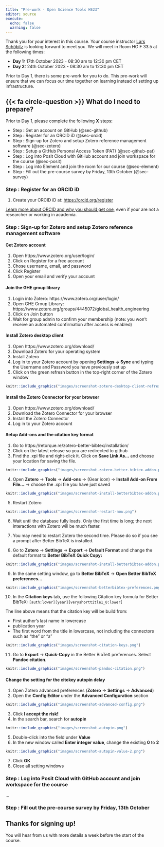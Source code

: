 ```yaml
---
title: "Pre-work - Open Science Tools HS23"
editor: source
execute: 
  echo: false
  warning: false
---
```


Thank you for your interest in this course. Your course instructor [Lars Schöbitz](https://ghe.ethz.ch/about/people/person-detail.MjkyODc2.TGlzdC80MTI2LC0xNDYwMDMwNTU3.html) is looking forward to meet you. 
We will meet in Room HG F 33.5 at the following times: 

- **Day 1:** 17th October 2023 - 08:30 am to 12:30 pm CET 
- **Day 2:** 24th October 2023 - 08:30 am to 12:30 pm CET

Prior to Day 1, there is some pre-work for you to do. This pre-work will ensure that we can focus our time together on learning instead of setting up infrastructure. 

## {{< fa circle-question >}} What do I need to prepare? 

Prior to Day 1, please complete the following **X** steps:

- Step : Get an account on GitHub (@sec-github)
- Step : Register for an ORCID iD (@sec-orcid)
- Step : Sign-up for Zotero and setup Zotero reference management software (@sec-zotero)
- Step : Setup a GitHub Personal Access Token (PAT) (@sec-github-pat)
- Step : Log into Posit Cloud with GitHub account and join workspace for the course (@sec-posit)
- Step : Log into Element and join the room for our course (@sec-element)
- Step : Fill out the pre-course survey by Friday, 13th October (@sec-survey)



### Step : Register for an ORCID iD

1. Create your ORCID iD at: <https://orcid.org/register>

[Learn more about ORCID and why you should get one](https://the-turing-way.netlify.app/communication/citable/citable-orcid.html?highlight=orcid), even if your are not a researcher or working in academia.

### Step : Sign-up for Zotero and setup Zotero reference management software

#### Get Zotero account

1. Open https://www.zotero.org/user/login/
2. Click on Register for a free account
3. Chose username, email, and password
4. Click Register
5. Open your email and verify your account

#### Join the GHE group library

1. Login into Zotero: https://www.zotero.org/user/login/
2. Open GHE Group Library: https://www.zotero.org/groups/4445072/global_health_engineering
3. Click on Join button
4. Wait for group admin to confirm your membership (note: you won't receive an automated confirmation after access is enabled)

#### Install Zotero desktop client

1. Open https://www.zotero.org/download/
2. Download Zotero for your operating system
3. Install Zotero
4. Log in to your Zotero account by opening **Settings -> Sync** and typing the Username and Password you have previously set up
5. Click on the green refresh button in the top-right corner of the Zotero window

```r
knitr::include_graphics("images/screenshot-zotero-desktop-client-refresh.png")
```

#### Install the Zotero Connector for your browser

1. Open https://www.zotero.org/download/
2. Download the Zotero Connector for your browser
3. Install the Zotero Connector
4. Log in to your Zotero account

#### Setup Add-ons and the citation key format

1. Go to https://retorque.re/zotero-better-bibtex/installation/
2. Click on the latest release so you are redirected to github
3. Find the .xpi file and right-click it. Click on **Save Link As...** and choose your location for saving the file.

```r
knitr::include_graphics("images/screenshot-zotero-better-bibtex-addon.png")
```

4. Open **Zotero** -> **Tools** -> **Add-ons** -> (Gear icon) -> **Install Add-on From File...** -> choose the .xpi file you have just saved

```r
knitr::include_graphics("images/screenshot-install-betterbibtex-addon.png")
```

5. Restart Zotero

```r
knitr::include_graphics("images/screenshot-restart-now.png")
```

6. Wait until the database fully loads. Only the first time is long; the next interactions with Zotero will be much faster.

7. You may need to restart Zotero the second time. Please do so if you see a prompt after Better BibTeX is installed.

8. Go to **Zotero** -> **Settings** -> **Export** -> **Default Format** and change the default format to **Better BibTeX Quick Copy: \cite{citation keys}**

```r
knitr::include_graphics("images/screenshot-install-betterbibtex-addon.png")
```

9. In the same setting window, go to **Better BibTeX** -> **Open Better BibTeX preferences...**

```r
knitr::include_graphics("images/screenshot-betterbibtex-preferences.png")
```

10. In the **Citation keys** tab, use the following Citation key formula for Better BibTeX: `[auth:lower][year][veryshorttitle1_0:lower]`

The line above means that the citation key will be build from:

- First author's last name in lowercase
- publication year
- The first word from the title in lowercase, not including the connectors such as "the" or "a"

```r
knitr::include_graphics("images/screenshot-citation-keys.png")
```

11. Go to **Export** -> **Quick-Copy** in the Better BibTeX preferences. Select **Pandoc citation**.

```r
knitr::include_graphics("images/screenshot-pandoc-citation.png")
```


#### Change the setting for the citekey autopin delay

1. Open Zotero advanced preferences (**Zotero** -> **Settings** -> **Advanced**)
2. Open the **Config Editor** under the **Advanced Configuration** section

```r
knitr::include_graphics("images/screenshot-advanced-config.png")
```

3. Click **I accept the risk!**
4. In the search bar, search for **autopin**

```r
knitr::include_graphics("images/screenshot-autopin.png")
```

5. Double-click into the field under **Value**
6. In the new window called **Enter integer value**, change the existing **0** to **2**

```r
knitr::include_graphics("images/screenshot-autopin-value-2.png")
```

7. Click **OK**
8. Close all setting windows

### Step : Log into Posit Cloud with GitHub account and join workspace for the course

... 

### Step : Fill out the pre-course survey by Friday, 13th October

## Thanks for signing up!

You will hear from us with more details a week before the start of the course.

